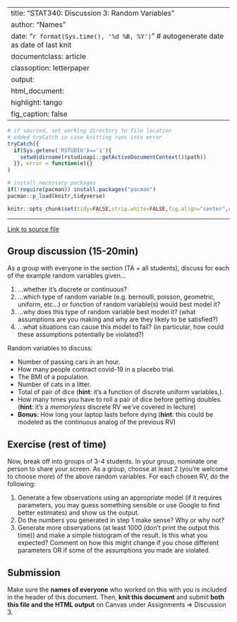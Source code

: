 
---
title:  "STAT340: Discussion 3: Random Variables"
author: "Names"
date:   "`r format(Sys.time(), '%d %B, %Y')`" # autogenerate date as date of last knit
documentclass: article
classoption: letterpaper
output:
  html_document:
    highlight: tango
    fig_caption: false
---

```r
# if sourced, set working directory to file location
# added tryCatch in case knitting runs into error
tryCatch({
  if(Sys.getenv('RSTUDIO')=='1'){
    setwd(dirname(rstudioapi::getActiveDocumentContext()$path))
  }}, error = function(e){}
)

# install necessary packages
if(!require(pacman)) install.packages("pacman")
pacman::p_load(knitr,tidyverse)

knitr::opts_chunk$set(tidy=FALSE,strip.white=FALSE,fig.align="center",comment=" #")
```

---

[Link to source file](https://raw.githubusercontent.com/karlrohe/340-Spring21/master/docs/discussion/03/ds03.Rmd)

## Group discussion (15-20min)

As a group with everyone in the section (TA + all students), discuss for each of the example random variables given...

 1. ...whether it's discrete or continuous?
 2. ...which type of random variable (e.g. bernoulli, poisson, geometric, uniform, etc...) or function of random variable(s) would best model it?
 3. ...why does this type of random variable best model it? (what assumptions are you making and why are they likely to be satisfied?)
 4. ...what situations can cause this model to fail? (in particular, how could these assumptions potentially be violated?)

Random variables to discuss:

 - Number of passing cars in an hour.
 - How many people contract covid-19 in a placebo trial.
 - The BMI of a population.
 - Number of cats in a litter.
 - Total of pair of dice (**hint**: it's a function of discrete uniform variables,).
 - How many times you have to roll a pair of dice before getting doubles. (**hint**: it's a *memoryless* discrete RV we've covered in lecture)
 - **Bonus**: How long your laptop lasts before dying (**hint**: this could be modeled as the continuous analog of the previous RV)


## Exercise (rest of time)

Now, break off into groups of 3-4 students. In your group, nominate one person to share your screen. As a group, choose at least 2 (you're welcome to choose more) of the above random variables. For each chosen RV, do the following:

 1. Generate a few observations using an appropriate model (if it requires parameters, you may guess something sensible or use Google to find better estimates) and show us the output.
 2. Do the numbers you generated in step 1 make sense? Why or why not?
 3. Generate more observations (at least 1000 (don't print the output this time)) and make a simple histogram of the result. Is this what you expected? Comment on how this might change if you chose different parameters OR if some of the assumptions you made are violated.


## Submission

Make sure the **names of everyone** who worked on this with you is included in the header of this document. Then, **knit this document** and submit **both this file and the HTML output** on Canvas under Assignments ⇒ Discussion 3.
